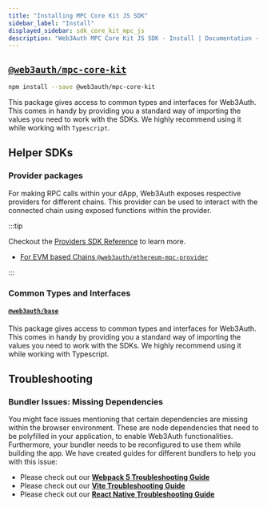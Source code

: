```yaml
---
title: "Installing MPC Core Kit JS SDK"
sidebar_label: "Install"
displayed_sidebar: sdk_core_kit_mpc_js
description: "Web3Auth MPC Core Kit JS SDK - Install | Documentation - Web3Auth"
---
```


## [`@web3auth/mpc-core-kit`](https://npmjs.com/package/@web3auth/mpc-core-kit)

```bash npm2yarn
npm install --save @web3auth/mpc-core-kit
```

This package gives access to common types and interfaces for Web3Auth. This comes in handy by
providing you a standard way of importing the values you need to work with the SDKs. We highly
recommend using it while working with `Typescript`.

## Helper SDKs

### Provider packages

For making RPC calls within your dApp, Web3Auth exposes respective providers for different chains.
This provider can be used to interact with the connected chain using exposed functions within the
provider.

:::tip

Checkout the [Providers SDK Reference](/sdk/providers) to learn more.

- [For EVM based Chains `@web3auth/ethereum-mpc-provider`](/sdk/providers/evm-mpc)

:::

### Common Types and Interfaces

#### [`@web3auth/base`](https://npmjs.com/package/@web3auth/base)

This package gives access to common types and interfaces for Web3Auth. This comes in handy by
providing you a standard way of importing the values you need to work with the SDKs. We highly
recommend using it while working with Typescript.

## Troubleshooting

### Bundler Issues: Missing Dependencies

You might face issues mentioning that certain dependencies are missing within the browser
environment. These are node dependencies that need to be polyfilled in your application, to enable
Web3Auth functionalities. Furthermore, your bundler needs to be reconfigured to use them while
building the app. We have created guides for different bundlers to help you with this issue:

- Please check out our **[Webpack 5 Troubleshooting Guide](/troubleshooting/webpack-issues)**
- Please check out our **[Vite Troubleshooting Guide](/troubleshooting/vite-issues)**
- Please check out our **[React Native Troubleshooting Guide](/troubleshooting/metro-issues-mpc)**
